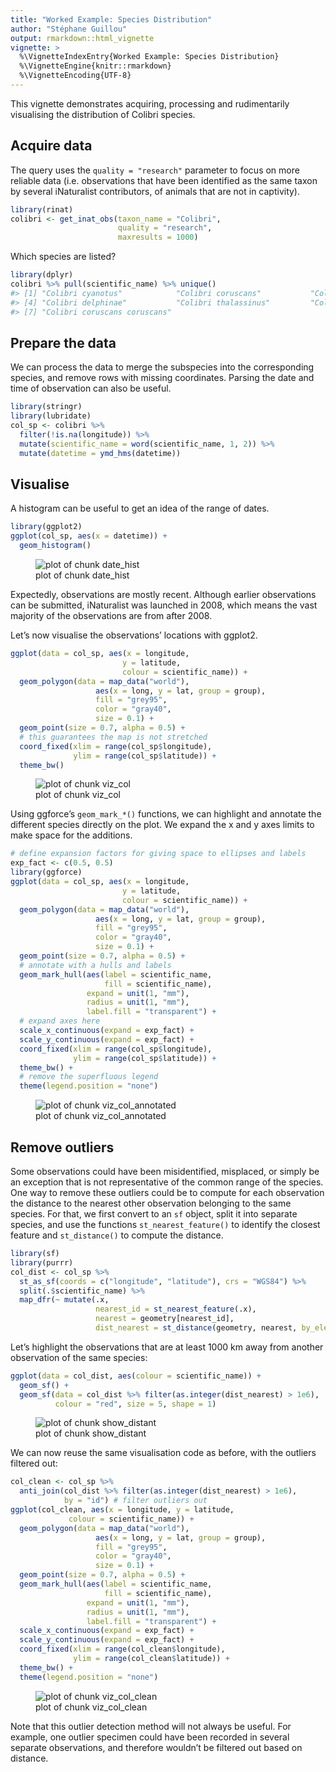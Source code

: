 ```yaml
---
title: "Worked Example: Species Distribution"
author: "Stéphane Guillou"
output: rmarkdown::html_vignette
vignette: >
  %\VignetteIndexEntry{Worked Example: Species Distribution}
  %\VignetteEngine{knitr::rmarkdown}
  %\VignetteEncoding{UTF-8}
---
```




This vignette demonstrates acquiring, processing and rudimentarily visualising the distribution of Colibri species.

## Acquire data

The query uses the `quality = "research"` parameter to focus on more reliable data (i.e. observations that have been identified as the same taxon by several iNaturalist contributors, of animals that are not in captivity).


```r
library(rinat)
colibri <- get_inat_obs(taxon_name = "Colibri",
                        quality = "research",
                        maxresults = 1000)
```

Which species are listed?


```r
library(dplyr)
colibri %>% pull(scientific_name) %>% unique()
#> [1] "Colibri cyanotus"            "Colibri coruscans"           "Colibri cyanotus cabanidis" 
#> [4] "Colibri delphinae"           "Colibri thalassinus"         "Colibri serrirostris"       
#> [7] "Colibri coruscans coruscans"
```

## Prepare the data

We can process the data to merge the subspecies into the corresponding species, and remove rows with missing coordinates. Parsing the date and time of observation can also be useful.


```r
library(stringr)
library(lubridate)
col_sp <- colibri %>% 
  filter(!is.na(longitude)) %>% 
  mutate(scientific_name = word(scientific_name, 1, 2)) %>% 
  mutate(datetime = ymd_hms(datetime))
```

## Visualise

A histogram can be useful to get an idea of the range of dates.


```r
library(ggplot2)
ggplot(col_sp, aes(x = datetime)) +
  geom_histogram()
```

![plot of chunk date_hist](date_hist-1.png)

Expectedly, observations are mostly recent. Although earlier observations can be submitted, iNaturalist was launched in 2008, which means the vast majority of the observations are from after 2008.

Let's now visualise the observations' locations with ggplot2.


```r
ggplot(data = col_sp, aes(x = longitude,
                         y = latitude,
                         colour = scientific_name)) +
  geom_polygon(data = map_data("world"),
                   aes(x = long, y = lat, group = group),
                   fill = "grey95",
                   color = "gray40",
                   size = 0.1) +
  geom_point(size = 0.7, alpha = 0.5) +
  # this guarantees the map is not stretched
  coord_fixed(xlim = range(col_sp$longitude),
              ylim = range(col_sp$latitude)) +
  theme_bw()
```

![plot of chunk viz_col](viz_col-1.png)

Using ggforce's `geom_mark_*()` functions, we can highlight and annotate the different species directly on the plot. We expand the x and y axes limits to make space for the additions.


```r
# define expansion factors for giving space to ellipses and labels
exp_fact <- c(0.5, 0.5)
library(ggforce)
ggplot(data = col_sp, aes(x = longitude,
                         y = latitude,
                         colour = scientific_name)) +
  geom_polygon(data = map_data("world"),
                   aes(x = long, y = lat, group = group),
                   fill = "grey95",
                   color = "gray40",
                   size = 0.1) +
  geom_point(size = 0.7, alpha = 0.5) +
  # annotate with a hulls and labels
  geom_mark_hull(aes(label = scientific_name,
                     fill = scientific_name),
                 expand = unit(1, "mm"),
                 radius = unit(1, "mm"),
                 label.fill = "transparent") +
  # expand axes here
  scale_x_continuous(expand = exp_fact) +
  scale_y_continuous(expand = exp_fact) +
  coord_fixed(xlim = range(col_sp$longitude),
              ylim = range(col_sp$latitude)) +
  theme_bw() +
  # remove the superfluous legend
  theme(legend.position = "none")
```

![plot of chunk viz_col_annotated](viz_col_annotated-1.png)

## Remove outliers

Some observations could have been misidentified, misplaced, or simply be an exception that is not representative of the common range of the species. One way to remove these outliers could be to compute for each observation the distance to the nearest other observation belonging to the same species. For that, we first convert to an `sf` object, split it into separate species, and use the functions `st_nearest_feature()` to identify the closest feature and `st_distance()` to compute the distance.


```r
library(sf)
library(purrr)
col_dist <- col_sp %>% 
  st_as_sf(coords = c("longitude", "latitude"), crs = "WGS84") %>% 
  split(.$scientific_name) %>% 
  map_dfr(~ mutate(.x,
                   nearest_id = st_nearest_feature(.x),
                   nearest = geometry[nearest_id],
                   dist_nearest = st_distance(geometry, nearest, by_element = TRUE)))
```

Let's highlight the observations that are at least 1000 km away from another observation of the same species:


```r
ggplot(data = col_dist, aes(colour = scientific_name)) +
  geom_sf() +
  geom_sf(data = col_dist %>% filter(as.integer(dist_nearest) > 1e6),
          colour = "red", size = 5, shape = 1)
```

![plot of chunk show_distant](show_distant-1.png)

We can now reuse the same visualisation code as before, with the outliers filtered out:


```r
col_clean <- col_sp %>%
  anti_join(col_dist %>% filter(as.integer(dist_nearest) > 1e6),
            by = "id") # filter outliers out
ggplot(col_clean, aes(x = longitude, y = latitude,
             colour = scientific_name)) +
  geom_polygon(data = map_data("world"),
                   aes(x = long, y = lat, group = group),
                   fill = "grey95",
                   color = "gray40",
                   size = 0.1) +
  geom_point(size = 0.7, alpha = 0.5) +
  geom_mark_hull(aes(label = scientific_name,
                     fill = scientific_name),
                 expand = unit(1, "mm"),
                 radius = unit(1, "mm"),
                 label.fill = "transparent") +
  scale_x_continuous(expand = exp_fact) +
  scale_y_continuous(expand = exp_fact) +
  coord_fixed(xlim = range(col_clean$longitude),
              ylim = range(col_clean$latitude)) +
  theme_bw() +
  theme(legend.position = "none")
```

![plot of chunk viz_col_clean](viz_col_clean-1.png)

Note that this outlier detection method will not always be useful. For example, one outlier specimen could have been recorded in several separate observations, and therefore wouldn't be filtered out based on distance.
